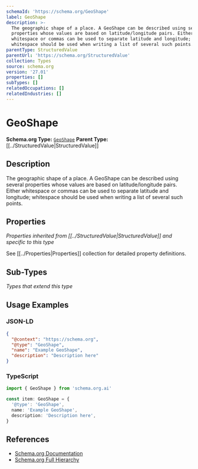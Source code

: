 ```yaml
---
schemaId: 'https://schema.org/GeoShape'
label: GeoShape
description: >-
  The geographic shape of a place. A GeoShape can be described using several
  properties whose values are based on latitude/longitude pairs. Either
  whitespace or commas can be used to separate latitude and longitude;
  whitespace should be used when writing a list of several such points.
parentType: StructuredValue
parentUrl: 'https://schema.org/StructuredValue'
collection: Types
source: schema.org
version: '27.01'
properties: []
subTypes: []
relatedOccupations: []
relatedIndustries: []
---
```

# GeoShape

**Schema.org Type:** [`GeoShape`](https://schema.org/GeoShape)
**Parent Type:** [[../StructuredValue|StructuredValue]]

## Description

The geographic shape of a place. A GeoShape can be described using several properties whose values are based on latitude/longitude pairs. Either whitespace or commas can be used to separate latitude and longitude; whitespace should be used when writing a list of several such points.

## Properties

*Properties inherited from [[../StructuredValue|StructuredValue]] and specific to this type*

See [[../Properties|Properties]] collection for detailed property definitions.

## Sub-Types

*Types that extend this type*

## Usage Examples

### JSON-LD

```json
{
  "@context": "https://schema.org",
  "@type": "GeoShape",
  "name": "Example GeoShape",
  "description": "Description here"
}
```

### TypeScript

```typescript
import { GeoShape } from 'schema.org.ai'

const item: GeoShape = {
  '@type': 'GeoShape',
  name: 'Example GeoShape',
  description: 'Description here',
}
```

## References

- [Schema.org Documentation](https://schema.org/GeoShape)
- [Schema.org Full Hierarchy](https://schema.org/docs/full.html)
